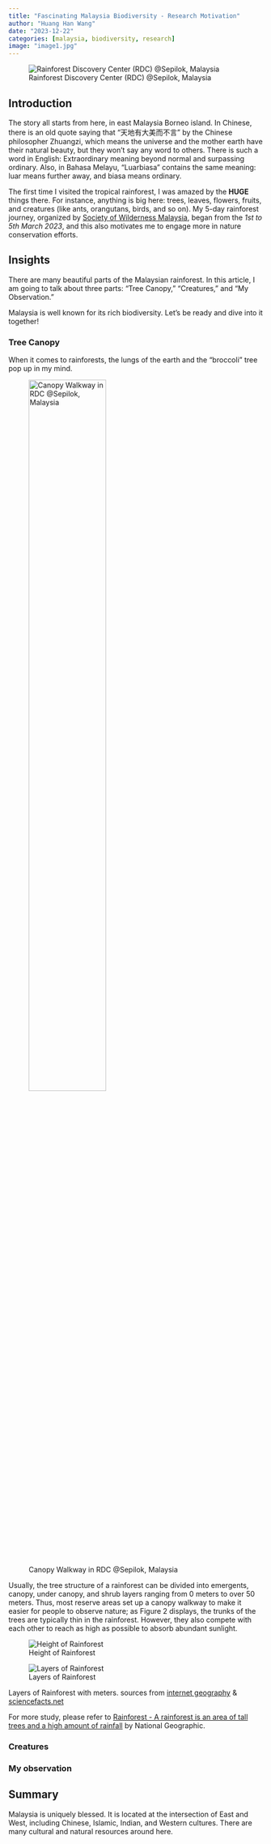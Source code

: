 ```yaml
---
title: "Fascinating Malaysia Biodiversity - Research Motivation"
author: "Huang Han Wang"
date: "2023-12-22"
categories: [malaysia, biodiversity, research]
image: "image1.jpg"
---
```


![Rainforest Discovery Center (RDC) @Sepilok, Malaysia](image1.jpg){#fig-RDC}

## Introduction

The story all starts from here, in east Malaysia Borneo island. In Chinese, there is an old quote saying that "天地有大美而不言" by the Chinese philosopher Zhuangzi, which means the universe and the mother earth have their natural beauty, but they won't say any word to others. There is such a word in English: Extraordinary meaning beyond normal and surpassing ordinary. Also, in Bahasa Melayu, "Luarbiasa" contains the same meaning: luar means further away, and biasa means ordinary.

The first time I visited the tropical rainforest, I was amazed by the **HUGE** things there. For instance, anything is big here: trees, leaves, flowers, fruits, and creatures (like ants, orangutans, birds, and so on). My 5-day rainforest journey, organized by [Society of Wilderness Malaysia](https://facebook.com/sowmorg), began from the *1st to 5th March 2023*, and this also motivates me to engage more in nature conservation efforts.


## Insights

There are many beautiful parts of the Malaysian rainforest. In this article, I am going to talk about three parts: "Tree Canopy," "Creatures," and "My Observation."

Malaysia is well known for its rich biodiversity. Let's be ready and dive into it together!

### Tree Canopy

When it comes to rainforests, the lungs of the earth and the "broccoli" tree pop up in my mind. 

![Canopy Walkway in RDC @Sepilok, Malaysia](image2.jpg){#fig-CanopyWalk width=60%}

Usually, the tree structure of a rainforest can be divided into emergents, canopy, under canopy, and shrub layers ranging from 0 meters to over 50 meters. Thus, most reserve areas set up a canopy walkway to make it easier for people to observe nature; as Figure 2 displays, the trunks of the trees are typically thin in the rainforest. However, they also compete with each other to reach as high as possible to absorb abundant sunlight. 

::: {#fig-structure layout-ncol=2}

![Height of Rainforest](image3.jpg){#fig-height}

![Layers of Rainforest](image4.jpg){#fig-layer}

Layers of Rainforest with meters. sources from [internet geography](https://www.internetgeography.net/topics/what-is-the-structure-of-the-tropical-rainforest/) & [sciencefacts.net](https://www.sciencefacts.net/layers-of-the-rainforest.html)
:::


For more study, please refer to [Rainforest - A rainforest is an area of tall trees and a high amount of rainfall](https://education.nationalgeographic.org/resource/rain-forest/) by National Geographic.

### Creatures

### My observation

## Summary

Malaysia is uniquely blessed. It is located at the intersection of East and West, including Chinese, Islamic, Indian, and Western cultures. There are many cultural and natural resources around here.



